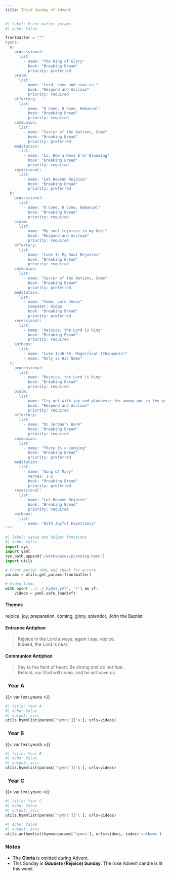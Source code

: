 ```yaml
---
title: Third Sunday of Advent
---
```


```python
#| label: Front matter params
#| echo: false

frontmatter = """
hymns:
  a:
    processional:
      list:
        - name: "The King of Glory"
          book: "Breaking Bread"
          priority: preferred
    psalm:
      list:
        - name: "Lord, come and save us."
          book: "Respond and Acclaim"
          priority: required
    offertory:
      list:
        - name: "O Come, O Come, Emmanuel"
          book: "Breaking Bread"
          priority: required
    communion:
      list:
        - name: "Savior of the Nations, Come"
          book: "Breaking Bread"
          priority: preferred
    meditation:
      list:
        - name: "Lo, How a Rose E’er Blooming"
          book: "Breaking Bread"
          priority: required
    recessional:
      list:
        - name: "Let Heaven Rejoice"
          book: "Breaking Bread"
          priority: preferred
  b:
    processional:
      list:
        - name: "O Come, O Come, Emmanuel"
          book: "Breaking Bread"
          priority: required
    psalm:
      list:
        - name: "My soul rejoices in my God."
          book: "Respond and Acclaim"
          priority: required
    offertory:
      list:
        - name: "Luke 1: My Soul Rejoices"
          book: "Breaking Bread"
          priority: required
    communion:
      list:
        - name: "Savior of the Nations, Come"
          book: "Breaking Bread"
          priority: preferred
    meditation:
      list:
        - name: "Come, Lord Jesus"
          composer: Ridge
          book: "Breaking Bread"
          priority: preferred
    recessional:
      list:
        - name: "Rejoice, the Lord is King"
          book: "Breaking Bread"
          priority: required
    anthems:
      list:
        - name: "Luke 1:46-55: Magnificat (Chepponis)"
        - name: "Holy is His Name"
  c:
    processional:
      list:
        - name: "Rejoice, the Lord is King"
          book: "Breaking Bread"
          priority: required
    psalm:
      list:
        - name: "Cry out with joy and gladness: for among you is the great and Holy One of Israel."
          book: "Respond and Acclaim"
          priority: required
    offertory:
      list:
        - name: "On Jordan’s Bank"
          book: "Breaking Bread"
          priority: required
    communion:
      list:
        - name: "There Is a Longing"
          book: "Breaking Bread"
          priority: preferred
    meditation:
      list:
        - name: "Song of Mary"
          verses: 1-2
          book: "Breaking Bread"
          priority: preferred
    recessional:
      list:
        - name: "Let Heaven Rejoice"
          book: "Breaking Bread"
          priority: required
    anthems:
      list:
        - name: "With Joyful Expectancy"
"""
```

```python
#| label: Setup and helper functions
#| echo: false
import sys
import yaml
sys.path.append('/workspaces/planning-book')
import utils

# Front matter YAML and check for errors
params = utils.get_params(frontmatter)

# Video links
with open('../../_hymns.yml', 'r') as vf:
    videos = yaml.safe_load(vf)
```

:::  {.red}
#### **Themes**
:::

rejoice, joy, preparation, coming, glory, splendor, John the Baptist

:::  {.red}
#### **Entrance Antiphon**
:::

> Rejoice in the Lord always; again I say, rejoice.  
> Indeed, the Lord is near.

:::  {.red}
#### **Communion Antiphon**
:::

> Say to the faint of heart: Be strong and do not fear.  
> Behold, our God will come, and he will save us.

::: {.titlered}
### &nbsp; Year A
:::
{{< var text.yeara >}}

```python
#| title: Year A
#| echo: false
#| output: asis
utils.hymnlist(params['hymns']['a'], urls=videos)
```

::: {.titlered}
### &nbsp; Year B
:::
{{< var text.yearb >}}

```python
#| title: Year B
#| echo: false
#| output: asis
utils.hymnlist(params['hymns']['b'], urls=videos)
```

::: {.titlered}
### &nbsp; Year C
:::
{{< var text.yearc >}}

```python
#| title: Year C
#| echo: false
#| output: asis
utils.hymnlist(params['hymns']['c'], urls=videos)
```


```python
#| echo: false
#| output: asis
utils.anthemlist(hymns=params['hymns'], urls=videos, index='anthems')
```

::: {.red}
### Notes
:::

* The **Gloria** is omitted during Advent.
* This Sunday is ***Gaudete* (Rejoice) Sunday**. The rose Advent candle is
lit this week.